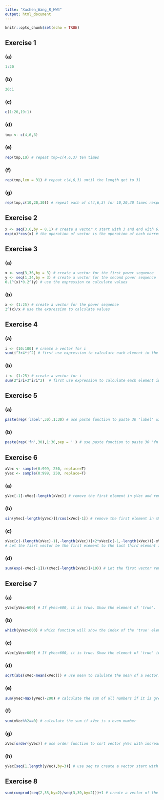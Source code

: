 ```yaml
---
title: "Xuchen_Wang_R_HW4"
output: html_document
---
```


```r
knitr::opts_chunk$set(echo = TRUE)
```

## Exercise 1
### (a)
```r
1:20
```
### (b)
```r
20:1
```
### (c)
```r
c(1:20,19:1)
```
### (d)
```r
tmp <- c(4,6,3)
```
### (e)
```r
rep(tmp,10) # repeat tmp=c(4,6,3) ten times
```
### (f)
```r
rep(tmp,len = 31) # repeat c(4,6,3) until the length get to 31
```
### (g)
```r
rep(tmp,c(10,20,30)) # repeat each of c(4,6,3) for 10,20,30 times respectively
```

## Exercise 2
```r
x <- seq(3,6,by = 0.1) # create a vector x start with 3 and end with 6, the interval is 0.1.
exp(x)*cos(x) # the operation of vector is the operation of each corresponding element in the vector
```

## Exercise 3
### (a)
```r
x <- seq(3,36,by = 3) # create a vector for the first power sequence
y <- seq(1,34,by = 3) # create a vector for the second power sequence
0.1^(x)*0.2^(y) # use the expression to calculate values
```
### (b)
```r
x <- (1:25) # create a vector for the power sequence
2^(x)/x # use the expression to calculate values
```

## Exercise 4
### (a)
```r
i <- (10:100) # create a vector for i
sum(i^3+4*i^2) # first use expression to calculate each element in the vector, then use sum function to calculate the sum of all elements in the vector.
```
### (b)
```r
i <- (1:25) # create a vector for i
sum(2^i/i+3^i/i^2)  # first use expression to calculate each element in the vector, then use sum function to calculate the sum of all elements in the vector.
```

## Exercise 5
### (a)
```r
paste(rep('label',30),1:30) # use paste function to paste 30 'label' with vector 1 to 30 respectively (there is a space by default)
```
### (b)
```r
paste(rep('fn',30),1:30,sep = '') # use paste function to paste 30 'fn' with vector 1 to 30 respectively and use sep='' to remove the space
```

## Exercise 6
```r
xVec <- sample(0:999, 250, replace=T)
yVec <- sample(0:999, 250, replace=T)
```
### (a)
```r
yVec[-1]-xVec[-length(xVec)] # remove the first element in yVec and remove the last element in xVec, then do minus on each corresponding element in the vector
```
### (b)
```r
sin(yVec[-length(yVec)])/cos(xVec[-1]) # remove the first element in xVec and remove the last element in yVec, then do operations on each corresponding element in the vector
```
### (c)
```r
xVec[c(-(length(xVec)-1),-length(xVec))]+2*xVec[c(-1,-length(xVec))]-xVec[c(-1,-2)]
# Let the fisrt vector be the first element to the last third element in xVec, the second vector be the seconde to the last second element in xVec, the third vector be the third to the last element in xVec, then do operations on each corresponding element in the vectors.
```
### (d)
```r
sum(exp(-xVec[-1])/(xVec[-length(xVec)]+10)) # Let the first vector remove the first element from xVec, which stands for x(i+1). Let the second vecotr remove the last element from xVec, which stands for x(i). Then use expression to calculate each element in the vector. Use sum function to calculate the sum.
```

## Exercise 7
### (a)
```r
yVec[yVec>600] # If yVec>600, it is true. Show the element of 'true'.
```
### (b)
```r
which(yVec>600) # which function will show the index of the 'true' element.
```
### (c)
```r
xVec[yVec>600] # If yVec>600, it is true. Show the element of 'true' in x.
```
### (d)
```r
sqrt(abs(xVec-mean(xVec))) # use mean to calulate the mean of a vector. use abs to calculate the absolute value of each element in a vector. use sqrt to calculate the square root of each element in a vector.
```
### (e)
```r
sum(yVec>max(yVec)-200) # calculate the sum of all numbers if it is greater than the maximum minus 200
```
### (f)
```r
sum(xVec%%2==0) # calculate the sum if xVec is a even number
```
### (g)
```r
xVec[order(yVec)] # use order function to sort vector yVec with increasing values, then show xVec in that sequence
```
### (h)
```r
yVec[seq(1,length(yVec),by=3)] # use seq to create a vector start with 1, with interval of 3 till the length of yVec, show the corresponding element in yVec
```

## Exercise 8
```r
sum(cumprod(seq(2,38,by=2)/seq(3,39,by=2)))+1 # create a vector of the division of two arithmetic progression. Then use cumprod to create a vector of cumulative product of the vector. Use sum to calculate the sum and then add 1.
```





